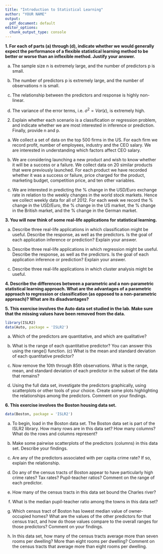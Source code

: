 ```yaml
---
title: "Introduction to Statistical Learning"
author: "YOUR NAME"
output:
  pdf_document: default
editor_options:
  chunk_output_type: console
---
```


**1. For each of parts (a) through (d), indicate whether we would generally expect the performance of a flexible statistical learning method to be better or worse than an inflexible method. Justify your answer.**

(a) The sample size n is extremely large, and the number of predictors p is small.

(b) The number of predictors p is extremely large, and the number of observations n is small.

(c) The relationship between the predictors and response is highly non-linear. 

(d) The variance of the error terms, i.e. $\sigma^2 = Var(\epsilon)$, is extremely high.


2. Explain whether each scenario is a classification or regression problem, and indicate whether we are most interested in inference or prediction. Finally, provide n and p.

(a) We collect a set of data on the top 500 firms in the US. For each firm we record profit, number of employees, industry and the
CEO salary. We are interested in understanding which factors affect CEO salary.

(b) We are considering launching a new product and wish to know whether it will be a success or a failure. We collect data on 20
similar products that were previously launched. For each product we have recorded whether it was a success or failure, price charged for the product, marketing budget, competition price, and ten other variables.

(c) We are interested in predicting the % change in the USD/Euro exchange rate in relation to the weekly changes in the world
stock markets. Hence we collect weekly data for all of 2012. For each week we record the % change in the USD/Euro, the % change in the US market, the % change in the British market, and the % change in the German market.



**3. You will now think of some real-life applications for statistical learning.**

(a) Describe three real-life applications in which classification might be useful. Describe the response, as well as the predictors. Is the goal of each application inference or prediction? Explain your answer.

(b) Describe three real-life applications in which regression might be useful. Describe the response, as well as the predictors. Is the goal of each application inference or prediction? Explain your answer.

(c) Describe three real-life applications in which cluster analysis might be useful.



**4. Describe the differences between a parametric and a non-parametric statistical learning approach. What are the advantages of a parametric approach to regression or classification (as opposed to a non-parametric approach)? What are its disadvantages?**



**5. This exercise involves the Auto data set studied in the lab. Make sure that the missing values have been removed from the data.**

```r
library(ISLR2)
data(Auto, package = 'ISLR2')
```


(a) Which of the predictors are quantitative, and which are qualitative?

(b) What is the range of each quantitative predictor? You can answer this using the range() function. (c) What is the mean and standard deviation of each quantitative predictor?

(d) Now remove the 10th through 85th observations. What is the range, mean, and standard deviation of each predictor in the subset of the data that remains?

(e) Using the full data set, investigate the predictors graphically, using scatterplots or other tools of your choice. Create some plots highlighting the relationships among the predictors. Comment on your findings.



**6. This exercise involves the Boston housing data set.**

```r
data(Boston, package = 'ISLR2')
```


(a) To begin, load in the Boston data set. The Boston data set is part of the ISLR2 library. How many rows are in this data set? How many columns? What do the rows and columns represent?

(b) Make some pairwise scatterplots of the predictors (columns) in this data set. Describe your findings.

(c) Are any of the predictors associated with per capita crime rate? If so, explain the relationship.

(d) Do any of the census tracts of Boston appear to have particularly high crime rates? Tax rates? Pupil-teacher ratios? Comment on the range of each predictor.

(e) How many of the census tracts in this data set bound the Charles river?

(f) What is the median pupil-teacher ratio among the towns in this data set?

(g) Which census tract of Boston has lowest median value of owner-occupied homes? What are the values of the other predictors for that census tract, and how do those values compare to the overall ranges for those predictors? Comment on your findings.

(h) In this data set, how many of the census tracts average more than seven rooms per dwelling? More than eight rooms per dwelling? Comment on the census tracts that average more than eight rooms per dwelling.
